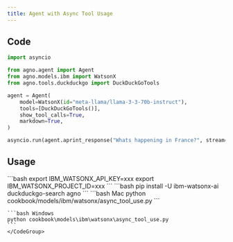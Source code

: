 ```yaml
---
title: Agent with Async Tool Usage
---
```


## Code

```python cookbook/models/ibm/watsonx/async_tool_use.py
import asyncio

from agno.agent import Agent
from agno.models.ibm import WatsonX
from agno.tools.duckduckgo import DuckDuckGoTools

agent = Agent(
    model=WatsonX(id="meta-llama/llama-3-3-70b-instruct"),
    tools=[DuckDuckGoTools()],
    show_tool_calls=True,
    markdown=True,
)

asyncio.run(agent.aprint_response("Whats happening in France?", stream=True))
```

## Usage

<Steps>
  <Snippet file="create-venv-step.mdx" />

  <Step title="Set your API key">
    ```bash
    export IBM_WATSONX_API_KEY=xxx
    export IBM_WATSONX_PROJECT_ID=xxx
    ```
  </Step>

  <Step title="Install libraries">
    ```bash
    pip install -U ibm-watsonx-ai duckduckgo-search agno
    ```
  </Step>

  <Step title="Run Agent">
    <CodeGroup>
    ```bash Mac
    python cookbook/models/ibm/watsonx/async_tool_use.py
    ```

    ```bash Windows
    python cookbook\models\ibm\watsonx\async_tool_use.py
    ```
    </CodeGroup>
  </Step>
</Steps>
